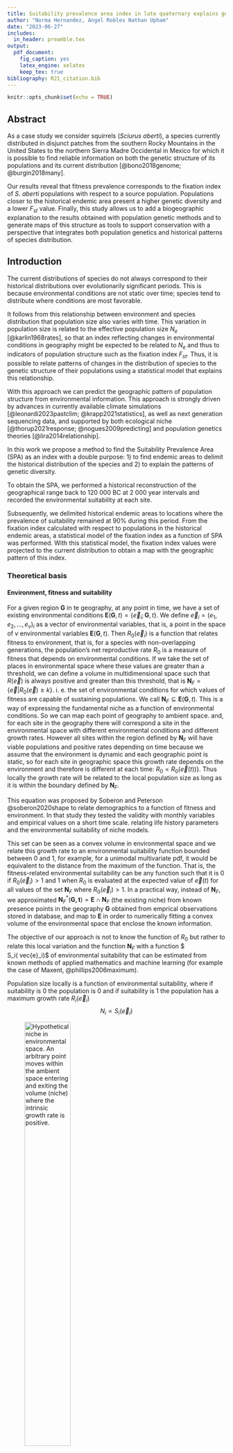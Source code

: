 ```yaml
---
title: Suitability prevalence area index in late quaternary explains genetic diversity in Tassel eared Squirrels
author: "Norma Hernandez, Angel Robles Nathan Upham"
date: "2023-06-27"
includes:
  in_header: preamble.tex
output: 
  pdf_document:
    fig_caption: yes
    latex_engine: xelatex 
    keep_tex: true
bibliography: R21_citation.bib
---
```


```r
knitr::opts_chunk$set(echo = TRUE)
```

## Abstract
As a case study we consider squirrels (*Sciurus aberti*), a species currently distributed in disjunct patches from the southern Rocky Mountains in the United States to the northern Sierra Madre Occidental in Mexico for which it is possible to find reliable information on both the genetic structure of its populations and its current distribution [@bono2018genome; @burgin2018many]. 

Our results reveal that fitness prevalence corresponds to the fixation index of *S. aberti* populations with respect to a source population. Populations closer to the historical endemic area present a higher genetic diversity and a lower $F_{st}$ value. Finally, this study allows us to add a biogeographic explanation to the results obtained with population genetic methods and to generate maps of this structure as tools to support conservation with a perspective that integrates both population genetics and historical patterns of species distribution.

## Introduction

The current distributions of species do not always correspond to their historical distributions over evolutionarily significant periods. This is because environmental conditions are not static over time; species tend to distribute where conditions are most favorable.

It follows from this relationship between environment and species distribution that population size also varies with time. This variation in population size is related to the effective population size $N_e$ [@karlin1968rates], so that an index reflecting changes in environmental conditions in geography might be expected to be related to $N_e$ and thus to indicators of population structure such as the fixation index $F_{st}$. Thus, it is possible to relate patterns of changes in the distribution of species to the genetic structure of their populations using a statistical model that explains this relationship.

With this approach we can predict the geographic pattern of population structure from environmental information. This approach is strongly driven by advances in currently available climate simulations [@leonardi2023pastclim; @krapp2021statistics], as well as next generation sequencing data, and supported by both ecological niche [@thorup2021response; @nogues2009predicting] and population genetics theories [@lira2014relationship]. 

In this work we propose a method to find the Suitability Prevalence Area (SPA) as an index with a double purpose: 1) to find endemic areas to delimit the historical distribution of the species and 2) to explain the patterns of genetic diversity.

To obtain the SPA, we performed a historical reconstruction of the geographical range back to 120 000 BC at 2 000 year intervals and recorded the environmental suitability at each site.

Subsequently, we delimited historical endemic areas to locations where the prevalence of suitability remained at 90% during this period. From the fixation index calculated with respect to populations in the historical endemic areas, a statistical model of the fixation index as a function of SPA was performed. With this statistical model, the fixation index values were projected to the current distribution to obtain a map with the geographic pattern of this index.

### Theoretical basis

#### Environment, fitness and suitability

For a given region $\mathbf{G}$ in te geography, at any point in time, we have a set of existing environmental conditions $\mathbf{E}(\mathbf{G}, t) = \Big \{ \vec{e}_i; \mathbf{G}, t\Big \}$. We define $\vec{e}_i =(e_1, e_2, ..., e_v )_i$ as a vector of environmental variables, that is, a point in the space of $v$ environmental variables $\mathbf{E}(\mathbf{G}, t)$. Then $R_0(\vec{e}_i)$ is a function that relates fitness to environment, that is, for a species with non-overlapping generations, the population's net reproductive rate $R_0$ is a measure of fitness that depends on environmental conditions. If we take the set of places in environmental space where these values are greater than a threshold, we can define a volume in multidimensional space such that $R(\vec{e})$ is always positive and greater than this threshold, that is $\mathbf{N}_F=\{\vec{e} | R_0(\vec{e}) \ge k \}$. i. e. the set of environmental conditions for which values of fitness are capable of sustaining populations. We call $\mathbf{N}_F \subseteq \mathbf{E}(\mathbf{G}, t)$. This is a way of expressing the fundamental niche as a function of environmental conditions. So we can map each point of geography to ambient space. and, for each site in the geography there will correspond a site in the environmental space with different environmental conditions and different growth rates. However all sites within the region defined by $\mathbf{N}_F$ will have viable populations and positive rates depending on time because we assume that the environment is dynamic and each geographic point is static, so for each site in geographic space this growth rate depends on the environment and therefore is different at each time: $R_0 = R_0(\vec{e}(t)) \}$. Thus locally the growth rate will be related to the local population size as long as it is within the boundary defined by $\mathbf{N}_F$. 

This equation was proposed by Soberon and Peterson @soberon2020shape to relate demographics to a function of fitness and environment. In that study they tested the validity with monthly variables and empirical values on a short time scale. relating life history parameters and the environmental suitability of niche models.

This set can be seen as a convex volume in environmental space and we relate this growth rate to an environmental suitability function bounded between $0$ and $1$, for example, for a unimodal multivariate pdf, it would be equivalent to the distance from the maximum of the function. That is, the fitness-related environmental suitability can be any function such that it is $0$ if $R_0(\vec{e}_i) > 1$ and $1$ when $R_0$ is evaluated at the expected value of $\vec {e}(t)$ for all values of the set $\mathbf{N}_F$ where  $R_0(\vec{e}_i) > 1$. In a practical way, instead of $\mathbf{N}_F$, we approximated
$\mathbf{N}_F^{*}(\mathbf{G, t}) = \mathbf{E} \cap \mathbf{N}_F$ 
(the existing niche) from known presence points in the geography $\mathbf{G}$ obtained from emprical observations stored in database, and map to $\mathbf{E}$ in order to numerically fitting a convex volume of the environmental space that enclose the known information.


The objective of our approach is not to know the function of $R_0$ but rather to relate this local variation and the function $\mathbf{N}_F$ with a function $ S_i(\ vec{e}_i)$ of environmental suitability that can be estimated from known methods of applied mathematics and machine learning (for example the case of Maxent, @phillips2006maximum).

Population size locally is a function of environmental suitability, where if suitability is $0$ the population is $0$ and if suitability is $1$ the population has a maximum growth rate $R_i(\vec{e}_i)$
$$
N_i \propto  S_i(\vec{e}_i)
$$


![Hypothetical niche in environmental space. An arbitrary point moves within the ambient space entering and exiting the volume (niche) where the intrinsic growth rate is positive.](all_figures/figure_1.png){width=50%}


Once we have an approximation of this volume, we consider that each point in the geography is static and has a trajectory in the environmental space and for each trajectory the fitness function changes and therefore the suitability function changes but not in a homogeneous way, so each site presents different displacement rates in envrionmental spaces and as a consequence, different demographic rates. So we can establish that for each site $i$ in geographic space $\mathbf{G}$, there is a population size $N_i$ that changes with respect to a fitness function dependent on time-varying environmental conditions:

$$
N_i(\vec{e}_i(t)) \propto  S_i(\vec{e}_i(t))
$$


#### Genetic variation and effective population size

On the other hand, loss of heterozygosity may be related to the amount of genetic variation present in the absence of mutation and selection, so theoretically, one would expect a strong correlation between effective population size and heterozygosity on the basis of population genetics. We start from the assumption that in the absence of gene flow between subpopulations, the rate of fixation by isolation depends on the effective population size $N_e$ when subpopulations diverge from a common ancestor in $t$ generations. [@hedrick2005standardized: @wright1943isolation]:

$$
F_{st}(t) = 1 - e^{-kt/N_e } 
$$

where we assume, according to Nei [@nei1986definition], that genetic drift within each subpopulation causes the average heterozygosity between populations ($H_s$) to approach zero ($F_{st} = 1 - H_s/H_t$), i.e., for $t=0$ $F_{st} = 0$ and for very large $t$ the index is $1$.
that is, for $t=0$ $F_{st} = 0$ and for very large $t$ the index is $1$. We have included a constant $k$ without loss of generalization.  

Using $e(x) = \sum_{k=0}^{\infty} \frac{x^k}{k!} = 1 + x + \frac{x^2}{2} + ...$ and leaving to first order for $N_e$ large enough

$$
F_{st} \approx \frac{kt}{N_e} + C
$$

Moreover, the effective population can be estimated as the harmonic mean of the population in a demographic time series [@karlin1968rates] for $\tau$ generations $\frac{1}{N_e} \approx \frac{1}{\tau}\Big({\frac{1}{N_1} + \frac{1}{N_2} + ... + \frac{1}{N_\tau} } \Big)$. We substitute the harmonic mean into the above equation, considering that although the number of generations is not exactly equal to the time of the fixation index, they are expected to be very close.

$$
F_{st} \approx \Big (kt\Big)  \frac{1}{\tau}\sum_{j=1}^{\tau}\frac{1}{N_j} 
$$

#### Relationship between the fixation index and environmental suitability
We can infer locally for each population $N_i$ in the geography expect to be proportional to the environmental suitability for each time considered, 
For simplification in the index we select a $N_i$ population in the geography and infer that locally, this population is proportional to the environmental suitability in each time considered, i. e. $N_{j} \propto S_{j}(\vec{e}_{j})$  (each index $j$ is for the generation time), as we describe above, so we can asume an harmonic mean of suitabilities $\frac{1}{\tau}\sum_{j = 1}^{\tau} \frac{1}{S_j}  = \frac{1}{S}$ and substitue in the previous equation:


$$
F_{st} \approx \Big (kt\Big)  \frac{1}{\tau}\sum_{j=1}^{\tau}\frac{1}{S_j(\vec{e_j})}
$$

We call this harmonic mean of environmental suitability *Suitability prevalence index *($S$) given between $0$ and $1$, since it reflects the rate of population growth as a function of environment over a period of time. Thus we have a way to check that the loss of heterozygosity (through the fixation index $F_{st}$) is inversely proportional to the fitness prevalence for an $i$ site in the geography:


$$
F_{i}^{st}= \frac{\beta_0}{S_i} + \beta_1
$$
If we consider all sites in the available geography, we call this harmonic mean of fitness *Suitability prevalence Area* $\mathbf{S} = \{S_i | S_i > k\}$ since we expect that areas where the $F_{st}$ is lower are in areas where the prevalence over time is higher, i.e. environmental conditions remain suitable for a significant period of time and therefore no effects of genetic drift of populations have occurred. Conversely, it is expected that in populations with a high fixation index value, fitness will not have prevailed over the same time interval even though conditions currently exist and populations are present. 

## Methods

We summarize our 5 steps predictive approach in the figure 2.

<p align="center">
![Realized niche in environmental space. A point dynamically moves along different time slices](all_figures/figure_2.png){width=30%}
</p>

We propose a method to find the Suitability Prevalence Area (SPA) as an index with a dual purpose: 1) to find endemic areas to delimit the historical distribution of species and 2) to explain patterns of genetic diversity.  

The method for estimating SPA consists of a series of 4 steps:

1. Model the potential distribution of a taxon with present-day environmental conditions and obtain an environmental suitability map.
2. Project the potential distribution model to various environmental scenarios in the past with constant time steps and obtain the environmental suitability for each time scenario.
3. Characterize past environments and retain projections only for sites with analogous environmental conditions to the present.
4. Calculate the harmonic mean of the suitability for all the sites all time slices.

Subsequently, one application of the SPA is to explain genetic diversity (the fixation index) as a function of the SPA and project it to the geography. For this it is necessary to perform a series of steps, which consist of:

- Obtain georeferenced points of genetically structured populations with fixation index values.
- Extract values from the SPA map with these points. 
- A linear model of the fixation index value with respect to the SPA is performed.
- With the linear model all SPA values of suitability are interpolated.
- A map is generated with all the values interpolated by the model.

To test our model we use the Aberti squirrel (*Sciurus aberti*) as a case study because:

- Since it is a medium-sized mammal (0.5 kg) its identification is easy.
- The subspecies are geographically isolated, since they are found in pine forests surrounded by desert. Therefore we can consider the assumption of isolation by distance [@wright1943isolation]. 
- There are sufficient occurrence records for the entire range of the known distribution.
- It has low speciation rate (0.25) [@upham2019inferring], therefore, we assume that its fundamental niche is stable over time.
- There is fixation index information [@bono2018genome] for different populations of the subspecies, which is useful for using SPA as a way to explain genetic differentiation between populations.

### Unique occurrence records 
We have downloaded geographic information on Sciurus aberti from the open access platform Global Biodiversity Information Facility (GBIF). Subsequently, we eliminated duplicate records, those without precise coordinates and those with uncorroborated collection information. Once the unique occurrence records were obtained, we filtered the geographic space in order to avoid overpredictions in the spatial distribution models caused by the agglomeration of occurrence points. The filtering consisted of superimposing the records in the geographic space, then we made 5 latitudinal slices of 5 degrees of separation between each one, from latitude 20 degrees south to latitude 45 degrees north, taking as criteria the known distribution of the species and the ecoregions of North America, level 1 (downloaded from the US Environmental Protection Agency, 2010). Once the geographic space was segmented, we left the same number of records for each band (30 records per band) obtaining a total of 150 unique records of presence.

### Environmental characterization
The environmental information to generate the models, from the present and the reconstruction to the past, was obtained from Pastclim 1.2, an R statistical software package designed to download and manipulate paleoclimatic datasets. In our particular case we chose the Beyer at al. @beyer2020high set as it has environmental information available up to 120 000 BE, significantly evolutionary time, at 2000 year time intervals based on Global Circulation Models HadCM3 [@singarayer2010high] and HadAM3H [@valdes2017bridge].  The environmental dataset has 17 bias-corrected bioclimatic variables, reduced spatial scale and spatial resolution of 0.5°square cells.  

### Accessibility region ($\textbf{M}$).
Species distribution models according to the BAM diagram [@soberon2005interpretation] states that the geographic range occupied by a species ($\textbf{G}_o$) is the region of appropriate assemblages in terms of abiotic conditions. The region $\textbf{M}$ represents in geography areas in which the species has access due to its colonization capabilities and the structure of geographic barriers within a specific period of time [@soberon2009niches].

In this study we selected a set of North American ecoregions for modeling to delimit our Accessibility region. We took into account ecoregions that overlap with the known distribution of the species and also took into account neighboring ecoregions to increase the potential accessibility in projection scenarios to the past. Thus, regions 5, 6, 9, 10, 12, 13 of the level I ecoregions (<https://www.epa.gov/>) were selected.

### Niche models 
#### Current distribution
Estimating niche boundaries for species occurrence is called ecological niche modeling (ENM), and when the emphasis is on geographic distribution, it is known as species distribution modeling (SDM) [@guisan2005predicting; @peterson2012species; @saupe2012variation]. We model the current distribution of S. aberti using the MAXENT 3.4.4 algorithm [@phillips2006maximum], which is a correlative model based on the maximum entropy principle used to estimate species distributions. The output of Maxent is a relative occurrence rate (ROR) interpreted as a probability of habitat suitability given observed environmental conditions by presence-only points [@merow2013practical]. 

The parameterization was performed with the default values of the program with the exception of the "extrapolate" and "clamping" options to avoid artificial extrapolations in the extreme values of the climatic variables used in the models. To calibrate the models we used 70% of the records and the remaining 30% to validate them. 

In order to give statistical certainty and to consider uncertainty, as well as to reduce overfitting and to have a suitable model to extrapolate to past scenarios, 10 replications were performed for each model using a cross-validation with the training data. In the end, the average model of these replications was considered as the result.

We evaluated the statistical significance of the resulting models for the present using the partial ROC test [@peterson2008rethinking], which is a modification of the ROC (receiver Operation Characteristic) test. The results of this test are proportions (ratios) of the area under the curve of the model with respect to a null model, product of repetitions that allow to statistically evaluate the areas under the curve (AUC) in relation to that expected by chance [@peterson2008rethinking], where a value derived by chance would be $0$ and an acceptable value, according to the proportion of minimum omission errors tolerated in the model, would be greater than $1$. A different set of test data was used on the average model of the replicates and in this way the reduction of overfitting was guaranteed.

#### Reconstruction to the past
The average model obtained from Maxent was extrapolated to environmental conditions into the past. Environmental layers were taken from pastclim [@leonardi2023pastclim] in 2000 year time slices to cover a total of 120 000 years. For each scenario into the past, 10 replicates were cross-validated and averaged.

#### Analogy of environmental conditions 
To be certain that areas in the past are climatically analogous to the present we implemented the mobility-orient parity (MOP) test. This method generates a value from $0$ to $1$ according to the environmental analogy of past conditions to the present to eliminate geographic areas in the projections to the past outside of climates analogous to the present [@owens2013constraints].

### Suitability Prevalence Area (SPA)
Finally, to generate the SPA, both the average projection of the present and all the average projections of the past are considered. The output files are read in raster format.

A harmonic mean is performed as follows:
For each layer the inverse of each cell value is obtained. Then the inverse values are summed by cells and divided by the number of scenarios. Finally, the inverse of each cell is obtained. It is important to consider that the Maxent outputs may contain very small values close to zero in many cells, for this reason we added a small amount of $0.001$ to all the values in all the maps so that when obtaining the harmonic mean we could have an inverse value for values close to zero without altering the biological sense of environmental suitability.

### Endemic historic Area
To calculate the historic endemic area, the SPA result is taken and a threshold is applied to generate a binary map according to the $\mathbf{S}$ equation. This threshold is the proportion of time that pixel has had ideal conditions. For our study, we consider the value of 90\% since for a period of 120 000 years it is a coverage of 100 000 years, which is a significantly evolutionary time to fix genetic patterns at the population level.

### Fixation index as a functino of SPA

To test our hypothesis of genetic diversity as a function of environmental suitability prevalence, from a set of genetically structured populations, a matrix of fixation indices between populations is considered. For this work we considerer the data from @@bono2018genome. It consideres 10 populations along the known distribution and provides values of $F_st$ between this populations in matrix form. The matrix was transformed into a table as pairs between populations with index values between each pair. The values of the population with itself, i.e. $0$, were included. Subsequently, georeferences were obtained for each population considered in the fixation index matrix. From this geo-referencing the SPA value for each population was extracted. Finally, the SPA value was aligned in the table of fixation index pairs. In total the table has 4 columns: source population, target population, fixation index and SPA of the target population. This table was separated by source population groups to generate a set of linear models between SPA values and fixation indexes $F_{st}$. An analysis was performed for each source population with the hypothesis that the correlation between SPA and fixation index exists and is non-zero if a dispersal process has occurred from the historical endemic area of the taxon.  

### Fixation index projected in geography
The linear model that presents the highest value of $R^2$ is considered suitable to make a geographic projection of the fixation index and observe genetic diversity in geographic space.  To generate this map, the SPA values are taken and a table of coordinates and SPA values is generated for each cell of the raster. The SPA values are then extrapolated to obtain fixation index values from the linear model obtained previously. This column is added to the coordinate table and a raster is generated with the projected $F_{st}$ values. Finally, a cutoff of this raster is performed using a map of the distribution of the species at present with a cutoff threshold of 90% in binary format (where $1 =$presence and $0 =$ absence), since the records of the presence localities were obtained from bases that might contain some errors in the data [@phillips2006maximum].  


## Results

### Current and past distribution
We show the species distribution model for *Sciurus aberti*  along the time line of the projected area per time slice. We show 5 notable moments in time line. 
and 5 notable points 
<p align="center">
![A) Species distribution model for *Sciurus aberti* present distribution. B) Relative projected area for SDM in pixels acoording a threshold of 0.9 suitability for each past time-sliced environmental conditions. We can observe a maximum area corresponding to the last interglacial era and an inverted U-shape in the trend of the area along the time considered. Also It can be noted that the actual distribution has similar area to the coditions 120 000 years ago. B) and D) corresponds to distribution peaks along the time scale and C) and E) corresponds to minimum  ](all_figures/figure_3.png){width=100%}
</p>

### SPA and Endemic Historic Area
We get the suitability presence area (figure 2) delmited by a 0.5 and 0.9 threshold (Figure 4). The endemic region where the enviornmental conditions 90 \% del tiempo is the Sierra Madre Occidental, in the limits of Sonora, Chihuahua, Sinaloa and Durango. We correspond this Area to the *Sciurus aberti barbieri* subspecies. Also
is notable that at 0.5 threshold, other regions seems to have stable conditions. We observe the area close to Coronado National Forest as well as Gila National Forest and Mescalero Reservation as suitable areas along time in the United States and some Areas of the Volcanic Belt in Mexico (Puebla, north of Guerrero State and Jalisco.  
<p align="center">
![Suitability prevalence area. Here we observe the harmonic mean of suitability for each pixel along the distribucion from 0 to 1. The bold lines shows the the area when the harmonic mean es above 0.5 threshold (blud line) and 0.9 threshold (black line)](all_figures/figure_4.png){}
</p>

### Fst as a funciton of SPA and Fixation index projected in geography

For all the linear regressions performed (Table 1), the only one that had statistical significance is the one for the Sciurus aberti barberi population with an R-squared value of 0.794. 

```r
aberti_pops <- read.csv(file = "all_tables/fst_SPA_rsquared.csv")

knitr::kable(aberti_pops, "simple", align = "ccc", caption = "R squared from linear models (fixation index as a function of suitability prevalence area). The only R squared with statistical significance is barberi")
```

It can be noted that S. a. aberti Coconino-Gila had an R-squared value greater than 0 (0.131) but it is not statistically significant. Furthermore, in our approach we imputed the value of the origin with an Fst of zero. To show that the model hypothesis still holds, we performed a regression for barberi without the point of origin imposed (Figure 5b), in addition to eliminating the S. aberti chuscensis populations due to their low uncertainty in georeference, obtaining an R-squared of 0.72 (p value = 0.016). 


```{r, figures-side, fig.show="hold", out.width="50%",  fig.cap="Linear regression for S a. barberi population A) SPA in all populations B) withouth barberi and chusensis populations. We can observe that in both cases the fixation index is explained with the SPA and the hypothesis holds without the imputation of the origin of the population (this means to add a 0 $F_{st}$ value for barberi population)", echo=FALSE}
knitr::include_graphics(c("all_figures/figure_5a.png","all_figures/figure_5b.png"))
```


From the model we extrapolated the values from SPA along the geography to new $F_{st}$ values to get a geographical projection of fixation index from *S. a. barberi* population. (Figure 6)   

<p align="center">
![Projection of the $F_{st}$ model to the geography in the actual distribution of *S aberti*](all_figures/figure_6.png){width=80%}
</p>

### References
